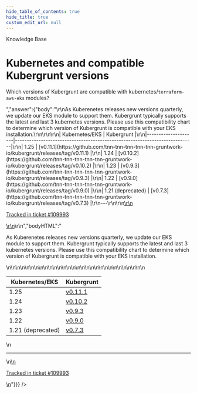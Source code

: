 ```yaml
---
hide_table_of_contents: true
hide_title: true
custom_edit_url: null
---
```



<head>
  <link rel="canonical" href="https://github.com/tnn-tnn-tnn-tnn-tnn-gruntwork-io/knowledge-base/discussions/684" />
</head>

<CenterLayout>
<span className="searchCategory">Knowledge Base</span>
<h1>Kubernetes and compatible Kubergrunt versions</h1>
<GitHub discussion={{"id":"D_kwDOF8slf84AS98P","number":684,"author":{"login":"pras111gw"},"title":"Kubernetes and compatible Kubergrunt versions","body":"Which versions of Kubergrunt are compatible with kubernetes/`terraform-aws-eks` modules?","bodyHTML":"<p dir=\"auto\">Which versions of Kubergrunt are compatible with kubernetes/<code class=\"notranslate\">terraform-aws-eks</code> modules?</p>","answer":{"body":"\r\nAs Kuberenetes releases new versions quarterly, we update our EKS module to support them. Kubergrunt typically supports the latest and last 3 kubernetes versions. Please use this compatibility chart to determine which version of Kubergrunt is compatible with your EKS installation.\r\n\r\n\r\n| Kubernetes/EKS      | Kubergrunt                                                                 |\r\n|---------------------|----------------------------------------------------------------------------|\r\n| 1.25                | [v0.11.1](https://github.com/tnn-tnn-tnn-tnn-tnn-gruntwork-io/kubergrunt/releases/tag/v0.11.1) |\r\n| 1.24                | [v0.10.2](https://github.com/tnn-tnn-tnn-tnn-tnn-gruntwork-io/kubergrunt/releases/tag/v0.10.2) |\r\n| 1.23                | [v0.9.3](https://github.com/tnn-tnn-tnn-tnn-tnn-gruntwork-io/kubergrunt/releases/tag/v0.9.3)   |\r\n| 1.22                | [v0.9.0](https://github.com/tnn-tnn-tnn-tnn-tnn-gruntwork-io/kubergrunt/releases/tag/v0.9.0)   |\r\n| 1.21 (deprecated)   | [v0.7.3](https://github.com/tnn-tnn-tnn-tnn-tnn-gruntwork-io/kubergrunt/releases/tag/v0.7.3)   |\r\n---\r\n\r\n<ins datetime=\"2023-03-16T23:07:34Z\">\r\n  <p><a href=\"https://support.gruntwork.io/hc/requests/109993\">Tracked in ticket #109993</a></p>\r\n</ins>\r\n","bodyHTML":"<p dir=\"auto\">As Kuberenetes releases new versions quarterly, we update our EKS module to support them. Kubergrunt typically supports the latest and last 3 kubernetes versions. Please use this compatibility chart to determine which version of Kubergrunt is compatible with your EKS installation.</p>\n<table role=\"table\">\n<thead>\n<tr>\n<th>Kubernetes/EKS</th>\n<th>Kubergrunt</th>\n</tr>\n</thead>\n<tbody>\n<tr>\n<td>1.25</td>\n<td><a href=\"https://github.com/tnn-tnn-tnn-tnn-tnn-gruntwork-io/kubergrunt/releases/tag/v0.11.1\">v0.11.1</a></td>\n</tr>\n<tr>\n<td>1.24</td>\n<td><a href=\"https://github.com/tnn-tnn-tnn-tnn-tnn-gruntwork-io/kubergrunt/releases/tag/v0.10.2\">v0.10.2</a></td>\n</tr>\n<tr>\n<td>1.23</td>\n<td><a href=\"https://github.com/tnn-tnn-tnn-tnn-tnn-gruntwork-io/kubergrunt/releases/tag/v0.9.3\">v0.9.3</a></td>\n</tr>\n<tr>\n<td>1.22</td>\n<td><a href=\"https://github.com/tnn-tnn-tnn-tnn-tnn-gruntwork-io/kubergrunt/releases/tag/v0.9.0\">v0.9.0</a></td>\n</tr>\n<tr>\n<td>1.21 (deprecated)</td>\n<td><a href=\"https://github.com/tnn-tnn-tnn-tnn-tnn-gruntwork-io/kubergrunt/releases/tag/v0.7.3\">v0.7.3</a></td>\n</tr>\n</tbody>\n</table>\n<hr>\n<ins datetime=\"2023-03-16T23:07:34Z\">\n  <p dir=\"auto\"><a href=\"https://support.gruntwork.io/hc/requests/109993\" rel=\"nofollow\">Tracked in ticket #109993</a></p>\n</ins>"}}} />

</CenterLayout>
  

<!-- ##DOCS-SOURCER-START
{
  "sourcePlugin": "github-discussions",
  "hash": "e04fbc0266beca25c8a8d9b08c88bb26"
}
##DOCS-SOURCER-END -->
